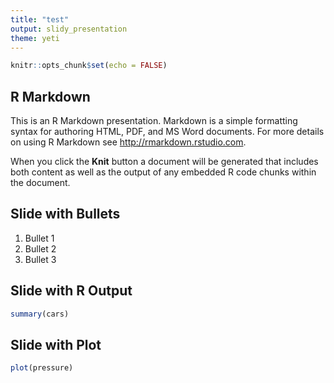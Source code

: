 ```yaml
---
title: "test"
output: slidy_presentation
theme: yeti
---
```


```r
knitr::opts_chunk$set(echo = FALSE)
```
<head>
  <title>dataSci</title>
  <meta charset="utf-8">
  <meta name="viewport" content="width=device-width, initial-scale=1">
  <link rel="stylesheet" href="https://maxcdn.bootstrapcdn.com/bootstrap/3.4.1/css/bootstrap.min.css">
  <script src="https://ajax.googleapis.com/ajax/libs/jquery/3.5.1/jquery.min.js"></script>
  <script src="https://maxcdn.bootstrapcdn.com/bootstrap/3.4.1/js/bootstrap.min.js"></script>
   <link rel="stylesheet" href="https://maxcdn.bootstrapcdn.com/bootstrap/3.4.1/css/bootstrap.min.css">
  <link rel="stylesheet" href="css/styles.css" type="text/css" />
  <meta http-equiv="Content-Type" content="text/html;charset=utf-8" />
</head>

## R Markdown

This is an R Markdown presentation. Markdown is a simple formatting syntax for authoring HTML, PDF, and MS Word documents. For more details on using R Markdown see <http://rmarkdown.rstudio.com>.

When you click the **Knit** button a document will be generated that includes both content as well as the output of any embedded R code chunks within the document.

## Slide with Bullets

<ol class = "incremental">
<li>Bullet 1</li>
<li>Bullet 2</li>
<li>Bullet 3</li>
</ol>

## Slide with R Output

```r
summary(cars)
```

## Slide with Plot

```r
plot(pressure)
```

